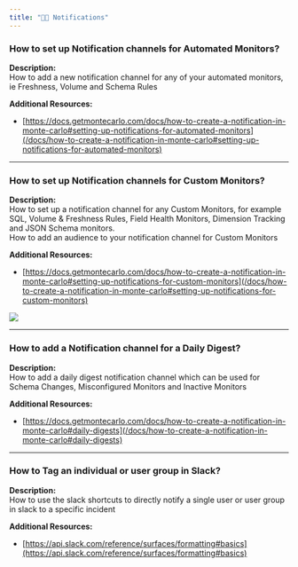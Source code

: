 ```yaml
---
title: "🧑‍🎓 Notifications"
---
```


### How to set up Notification channels for Automated Monitors?

**Description:**  
How to add a new notification channel for any of your automated monitors, ie Freshness, Volume and Schema Rules

**Additional Resources:** 

* [https://docs.getmontecarlo.com/docs/how-to-create-a-notification-in-monte-carlo#setting-up-notifications-for-automated-monitors](/docs/how-to-create-a-notification-in-monte-carlo#setting-up-notifications-for-automated-monitors)

---

### How to set up Notification channels for Custom Monitors?

**Description:**  
How to set up a notification channel for any Custom Monitors, for example SQL, Volume & Freshness Rules, Field Health Monitors, Dimension Tracking and JSON Schema monitors.  
How to add an audience to your notification channel for Custom Monitors 

**Additional Resources:** 

* [https://docs.getmontecarlo.com/docs/how-to-create-a-notification-in-monte-carlo#setting-up-notifications-for-custom-monitors](/docs/how-to-create-a-notification-in-monte-carlo#setting-up-notifications-for-custom-monitors)

![](/images/f0799dc-Custom_Monitor_Notif._Best_Practices.png)

---

### How to add a Notification channel for a Daily Digest?

**Description:**  
How to add a daily digest notification channel which can be used for Schema Changes, Misconfigured Monitors and Inactive Monitors

**Additional Resources:**

* [https://docs.getmontecarlo.com/docs/how-to-create-a-notification-in-monte-carlo#daily-digests](/docs/how-to-create-a-notification-in-monte-carlo#daily-digests)

---

### How to Tag an individual or user group in Slack?

**Description:**  
How to use the slack shortcuts to directly notify a single user or user group in slack to a specific incident

**Additional Resources:** 

* [https://api.slack.com/reference/surfaces/formatting#basics](https://api.slack.com/reference/surfaces/formatting#basics)